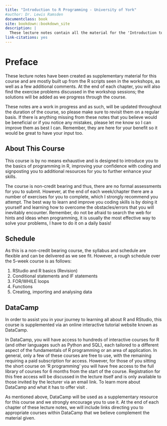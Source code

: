 ```yaml
--- 
title: "Introduction to R Programming - University of York"
#author: Dr. Lewis Ramsden
documentclass: book
site: bookdown::bookdown_site
description: |
  These lecture notes contain all the material for the 'Introduction to R Programming' workshops, which is a supplimentary course of the `BSc Actuarial Science' programme at the University of York.
link-citations: yes
---
```


# Preface {-}

These lecture notes have been created as supplementary material for this course and are mostly built up from the R scripts seen in the workshops, as well as a few additional comments. At the end of each chapter, you will also find the exercise problems discussed in the workshop sessions; the solutions will be added as we progress through the course. 

These notes are a work in progress and as such, will be updated throughout the duration of the course, so please make sure to revisit them on a regular basis. If there is anything missing from these notes that you believe would be beneficial or if you notice any mistakes, please let me know so I can improve them as best I can. Remember, they are here for your benefit so it would be great to have your input too.

## About This Course {-}

This course is by no means exhaustive and is designed to introduce you to the basics of programming in R, improving your confidence with coding and signposting you to additional resources for you to further enhance your skills. 

The course is non-credit bearing and thus, there are no formal assessments for you to submit. However, at the end of each week/chapter there are a number of exercises for you to complete, which I strongly recommend you attempt. The best way to learn and improve you coding skills is by doing it yourself and learning how to overcome the obstacles/errors that you will inevitably encounter. Remember, do not be afraid to search the web for hints and ideas when programming, it is usually the most effective way to solve your problems, I have to do it on a daily basis!

## Schedule {-}

As this is a non-credit bearing course, the syllabus and schedule are flexible and can be delivered as we see fit. However, a rough schedule over the 5-week course is as follows:

1. RStudio and R basics (Revision)
2. Conditional statements and IF statements
3. FOR/WHILE loops
4. Functions
5. Creating, importing and analysing data 

## DataCamp {-}

In order to assist you in your journey to learning all about R and RStudio, this course is supplemented via an online interactive tutorial website known as DataCamp.

In DataCamp, you will have access to hundreds of interactive courses for R (and other languages such as Python and SQL), each tailored to a different aspect of the fundamentals of R programming or an area of application. In general, only a few of these courses are free to use, with the remaining requiring a paid subscription for access. However, for those of you sitting the short course on 'R programming' you will have free access to the full library of courses for 6 months from the start of the course. Registration for this free access will be discussed in the lecture itself and is only available to those invited by the lecturer via an email link. To learn more about DataCamp and what it has to offer visit \url{https://www.datacamp.com}. 

As mentioned above, DataCamp will be used as a supplementary resource for this course and we strongly encourage you to use it. At the end of each chapter of these lecture notes, we will include links directing you to appropriate courses within DataCamp that we believe complement the material given. 


